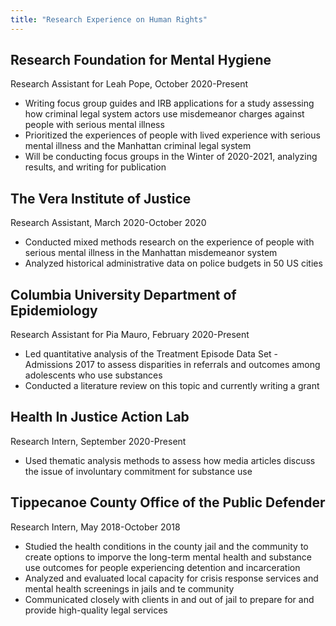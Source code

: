 ```yaml
---
title: "Research Experience on Human Rights"
---
```


## Research Foundation for Mental Hygiene
Research Assistant for Leah Pope, October 2020-Present

* Writing focus group guides and IRB applications for a study assessing how criminal legal system actors use misdemeanor charges against people with serious mental illness
* Prioritized the experiences of people with lived experience with serious mental illness and the Manhattan criminal legal system
* Will be conducting focus groups in the Winter of 2020-2021, analyzing results, and writing for publication

## The Vera Institute of Justice
Research Assistant, March 2020-October 2020

* Conducted mixed methods research on the experience of people with serious mental illness in the Manhattan misdemeanor system
* Analyzed historical administrative data on police budgets in 50 US cities

## Columbia University Department of Epidemiology
Research Assistant for Pia Mauro, February 2020-Present

* Led quantitative analysis of the Treatment Episode Data Set - Admissions 2017 to assess disparities in referrals and outcomes among adolescents who use substances
* Conducted a literature review on this topic and currently writing a grant

## Health In Justice Action Lab
Research Intern, September 2020-Present

* Used thematic analysis methods to assess how media articles discuss the issue of involuntary commitment for substance use

## Tippecanoe County Office of the Public Defender
Research Intern, May 2018-October 2018

* Studied the health conditions in the county jail and the community to create options to imporve the long-term mental health and substance use outcomes for people experiencing detention and incarceration
* Analyzed and evaluated local capacity for crisis response services and mental health screenings in jails and te community
* Communicated closely with clients in and out of jail to prepare for and provide high-quality legal services



